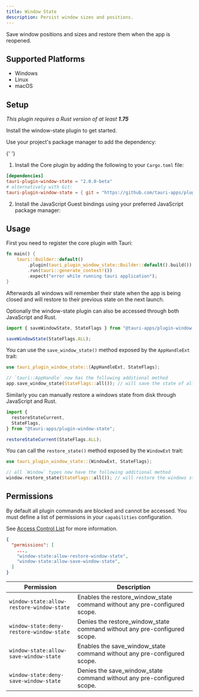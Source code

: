 ```yaml
---
title: Window State
description: Persist window sizes and positions.
---
```



<PluginLinks plugin="window-state" />

Save window positions and sizes and restore them when the app is reopened.

## Supported Platforms

- Windows
- Linux
- macOS

## Setup

_This plugin requires a Rust version of at least **1.75**_

Install the window-state plugin to get started.

<Tabs>
  <TabItem label="Automatic">

Use your project's package manager to add the dependency:

{' '}

<CommandTabs
	npm="npm run tauri add window-state"
	yarn="yarn run tauri add window-state"
	pnpm="pnpm tauri add window-state"
	cargo="cargo tauri add window-state"
/>

  </TabItem>
  <TabItem label="Manual">

1. Install the Core plugin by adding the following to your `Cargo.toml` file:

```toml title="src-tauri/Cargo.toml"
[dependencies]
tauri-plugin-window-state = "2.0.0-beta"
# alternatively with Git:
tauri-plugin-window-state = { git = "https://github.com/tauri-apps/plugins-workspace", branch = "v2" }
```

2. Install the JavaScript Guest bindings using your preferred JavaScript package manager:

  <CommandTabs
      npm="npm install @tauri-apps/plugin-window-state"
      yarn="yarn add @tauri-apps/plugin-window-state"
      pnpm="pnpm add @tauri-apps/plugin-window-state"
  />
  </TabItem>
</Tabs>

## Usage

First you need to register the core plugin with Tauri:

```rust title="src-tauri/src/main.rs" {3}
fn main() {
    tauri::Builder::default()
        .plugin(tauri_plugin_window_state::Builder::default().build())
        .run(tauri::generate_context!())
        .expect("error while running tauri application");
}
```

Afterwards all windows will remember their state when the app is being closed and will restore to their previous state on the next launch.

Optionally the window-state plugin can also be accessed through both JavaScript and Rust.

<Tabs>
<TabItem label="JavaScript">

```javascript
import { saveWindowState, StateFlags } from "@tauri-apps/plugin-window-state";

saveWindowState(StateFlags.ALL);
```

</TabItem>
<TabItem label="Rust">

You can use the `save_window_state()` method exposed by the `AppHandleExt` trait:
```rust
use tauri_plugin_window_state::{AppHandleExt, StateFlags};

// `tauri::AppHandle` now has the following additional method
app.save_window_state(StateFlags::all()); // will save the state of all open windows to disk
```

</TabItem>
</Tabs>

Similarly you can manually restore a windows state from disk through JavaScript and Rust.

<Tabs>
<TabItem label="JavaScript">

```javascript
import {
  restoreStateCurrent,
  StateFlags,
} from "@tauri-apps/plugin-window-state";

restoreStateCurrent(StateFlags.ALL);
```

</TabItem>
<TabItem label="Rust">

You can call the `restore_state()` method exposed by the `WindowExt` trait:

```rust
use tauri_plugin_window_state::{WindowExt, StateFlags};

// all `Window` types now have the following additional method
window.restore_state(StateFlags::all()); // will restore the windows state from disk
```


</TabItem>
</Tabs>

## Permissions

By default all plugin commands are blocked and cannot be accessed.
You must define a list of permissions in your `capabilities` configuration.

See [Access Control List](/references/v2/acl) for more information.

```json title="src-tauri/capabilities/main.json" ins={4-5}
{
  "permissions": [
    ...,
    "window-state:allow-restore-window-state",
    "window-state:allow-save-window-state",
  ]
}
```

| Permission                    | Description                                                       |
| ----------------------------- | ----------------------------------------------------------------- |
| `window-state:allow-restore-window-state` | Enables the restore_window_state command without any pre-configured scope.  |
| `window-state:deny-restore-window-state` | Denies the restore_window_state command without any pre-configured scope. |
| `window-state:allow-save-window-state`  | Enables the save_window_state command without any pre-configured scope.  |
| `window-state:deny-save-window-state`  | Denies the save_window_state command without any pre-configured scope.  |